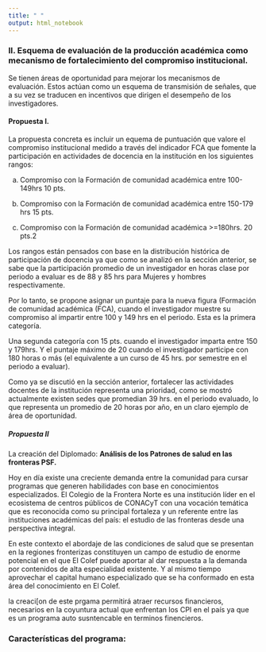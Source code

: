 ```yaml
---
title: " "
output: html_notebook
---
```

  
### II. Esquema de evaluación de la producción académica como mecanismo de fortalecimiento del compromiso institucional.

Se tienen áreas de oportunidad para mejorar los mecanismos de evaluación. Estos actúan como un esquema de transmisión de señales, que a su vez se traducen en incentivos que dirigen el desempeño de los investigadores.


#### Propuesta I.

La propuesta concreta es incluir un equema de puntuación que valore el compromiso institucional medido a través del indicador FCA que fomente la participación en actividades de docencia en la institución en los siguientes rangos:
  
a) Compromiso con la Formación de comunidad académica entre 100-149hrs 10 pts.

b) Compromiso con la Formación de comunidad académica entre 150-179 hrs 15 pts.

c) Compromiso con la Formación de comunidad académica >=180hrs. 20 pts.2

Los rangos están pensados con base en la distribución histórica de participación de docencia ya que como se analizó en la sección anterior, se sabe que la participación promedio de un investigador en horas clase por periodo a evaluar es de 88 y 85 hrs para Mujeres y hombres respectivamente.

Por lo tanto, se propone asignar un puntaje para la nueva figura (Formación de comunidad académica (FCA), cuando el investigador muestre su compromiso al impartir entre 100 y 149 hrs en el periodo. Esta es la primera categoría.
                                                                  
Una segunda categoría con 15 pts. cuando el investigador imparta entre 150 y 179hrs. Y el puntaje máximo de 20 cuando el investigador participe con 180 horas o más (el equivalente a un curso de 45 hrs. por semestre en el periodo a evaluar).
                                                                  
Como ya se discutió en la sección anterior, fortalecer las actividades docentes de la institución representa una prioridad, como se mostró actualmente existen sedes que promedian 39 hrs. en el periodo evaluado, lo que representa un promedio de 20 horas por año, en un claro ejemplo de área de oportunidad.
                                                                  
                                                                  
##### Propuesta II
     
La creación del Diplomado: **Análisis de los Patrones de salud en las fronteras  PSF.**     



Hoy en día existe una creciente demanda entre la comunidad para cursar programas que generen habilidades con base en conocimientos especializados. El Colegio de la Frontera Norte es una institución líder en el ecosistema de centros públicos de CONACyT con una vocación temática que es reconocida como su principal fortaleza y un referente entre las instituciones académicas del país: el estudio de las fronteras desde una perspectiva integral.
                                                                  
                                                                  
En este contexto el abordaje de las condiciones de salud que se presentan en la regiones fronterizas constituyen un campo de estudio de enorme potencial en el que El Colef puede aportar al dar respuesta a la demanda por contenidos de alta especialidad existente. Y al mismo tiempo aprovechar el capital humano especializado que se ha conformado en esta área del conocimiento  en El Colef.


la creaci[on de este prgama permitirá atraer recursos financieros, necesarios en la coyuntura actual que enfrentan los CPI en el país ya que es un programa auto susntencable en terminos finencieros.
 
### Características del programa:
